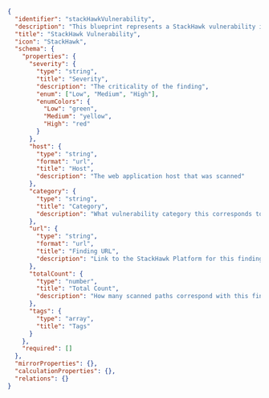 ```json showLineNumbers
{
  "identifier": "stackHawkVulnerability",
  "description": "This blueprint represents a StackHawk vulnerability in our software catalog",
  "title": "StackHawk Vulnerability",
  "icon": "StackHawk",
  "schema": {
    "properties": {
      "severity": {
        "type": "string",
        "title": "Severity",
        "description": "The criticality of the finding",
        "enum": ["Low", "Medium", "High"],
        "enumColors": {
          "Low": "green",
          "Medium": "yellow",
          "High": "red"
        }
      },
      "host": {
        "type": "string",
        "format": "url",
        "title": "Host",
        "description": "The web application host that was scanned"
      },
      "category": {
        "type": "string",
        "title": "Category",
        "description": "What vulnerability category this corresponds to"
      },
      "url": {
        "type": "string",
        "format": "url",
        "title": "Finding URL",
        "description": "Link to the StackHawk Platform for this finding's overview"
      },
      "totalCount": {
        "type": "number",
        "title": "Total Count",
        "description": "How many scanned paths correspond with this finding"
      },
      "tags": {
        "type": "array",
        "title": "Tags"
      }
    },
    "required": []
  },
  "mirrorProperties": {},
  "calculationProperties": {},
  "relations": {}
}
```
